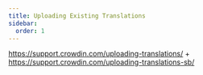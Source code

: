```yaml
---
title: Uploading Existing Translations
sidebar:
  order: 1
---
```


https://support.crowdin.com/uploading-translations/ + https://support.crowdin.com/uploading-translations-sb/
